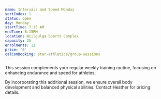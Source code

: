 ```yaml
---
name: Intervals and Speed Monday
sortIndex: 1
status: open
day: Monday
startTime: 7:15 AM
endTime: 8:15PM
location: Wiilgulga Sports Complex
capacity: 25
enrolments: 12
price: '6'
calComBooking: star-athletics/group-sessions
---
```


This session complements your regular weekly training routine, focusing on enhancing endurance and speed for athletes.

By incorporating this additional session, we ensure overall body development and balanced physical abilities. Contact Heather for pricing details.
